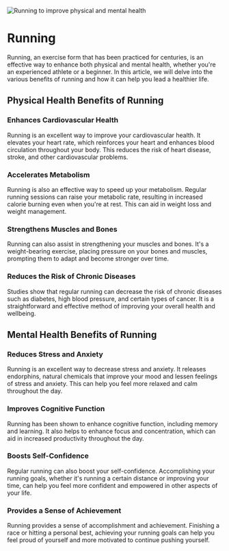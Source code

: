 ![Running to improve physical and mental health](/exercise/running.png)

# Running

Running, an exercise form that has been practiced for centuries, is an effective way to enhance both physical and mental health, whether you're an experienced athlete or a beginner. In this article, we will delve into the various benefits of running and how it can help you lead a healthier life.

## Physical Health Benefits of Running

### Enhances Cardiovascular Health
Running is an excellent way to improve your cardiovascular health. It elevates your heart rate, which reinforces your heart and enhances blood circulation throughout your body. This reduces the risk of heart disease, stroke, and other cardiovascular problems.

### Accelerates Metabolism
Running is also an effective way to speed up your metabolism. Regular running sessions can raise your metabolic rate, resulting in increased calorie burning even when you're at rest. This can aid in weight loss and weight management.

### Strengthens Muscles and Bones
Running can also assist in strengthening your muscles and bones. It's a weight-bearing exercise, placing pressure on your bones and muscles, prompting them to adapt and become stronger over time.

### Reduces the Risk of Chronic Diseases
Studies show that regular running can decrease the risk of chronic diseases such as diabetes, high blood pressure, and certain types of cancer. It is a straightforward and effective method of improving your overall health and wellbeing.

## Mental Health Benefits of Running

### Reduces Stress and Anxiety
Running is an excellent way to decrease stress and anxiety. It releases endorphins, natural chemicals that improve your mood and lessen feelings of stress and anxiety. This can help you feel more relaxed and calm throughout the day.

### Improves Cognitive Function
Running has been shown to enhance cognitive function, including memory and learning. It also helps to enhance focus and concentration, which can aid in increased productivity throughout the day.

### Boosts Self-Confidence
Regular running can also boost your self-confidence. Accomplishing your running goals, whether it's running a certain distance or improving your time, can help you feel more confident and empowered in other aspects of your life.

### Provides a Sense of Achievement
Running provides a sense of accomplishment and achievement. Finishing a race or hitting a personal best, achieving your running goals can help you feel proud of yourself and more motivated to continue pushing yourself.
